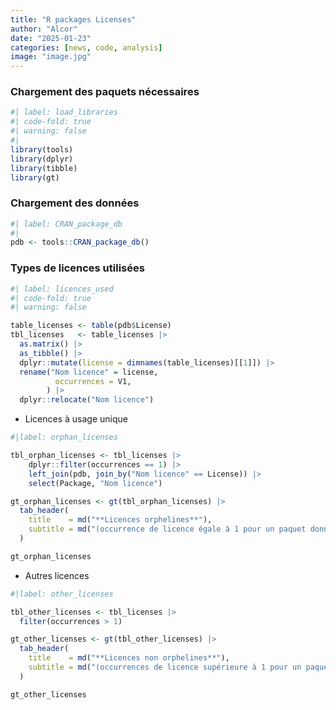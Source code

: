 ```yaml
---
title: "R packages Licenses"
author: "Alcor"
date: "2025-01-23"
categories: [news, code, analysis]
image: "image.jpg"
---
```


### Chargement des paquets nécessaires

```r
#| label: load_libraries
#| code-fold: true
#| warning: false
#| 
library(tools)
library(dplyr)
library(tibble)
library(gt)
```

### Chargement des données

```r
#| label: CRAN_package_db
#|  
pdb <- tools::CRAN_package_db()

```

### Types de licences utilisées

```r
#| label: licences_used
#| code-fold: true
#| warning: false

table_licenses <- table(pdb$License)
tbl_licenses   <- table_licenses |> 
  as.matrix() |> 
  as_tibble() |> 
  dplyr::mutate(license = dimnames(table_licenses)[[1]]) |> 
  rename("Nom licence" = license,
          occurrences = V1,
        ) |> 
  dplyr::relocate("Nom licence")

```

  - Licences à usage unique

```r
#|label: orphan_licenses

tbl_orphan_licenses <- tbl_licenses |> 
    dplyr::filter(occurrences == 1) |> 
    left_join(pdb, join_by("Nom licence" == License)) |> 
    select(Package, "Nom licence")

gt_orphan_licenses <- gt(tbl_orphan_licenses) |> 
  tab_header(
    title    = md("**Licences orphelines**"),
    subtitle = md("(occurrence de licence égale à 1 pour un paquet donné)")
  ) 

gt_orphan_licenses

```

  - Autres licences

```r
#|label: other_licenses

tbl_other_licenses <- tbl_licenses |> 
  filter(occurrences > 1)

gt_other_licenses <- gt(tbl_other_licenses) |> 
  tab_header(
    title    = md("**Licences non orphelines**"),
    subtitle = md("(occurrences de licence supérieure à 1 pour un paquet donné)")
  ) 

gt_other_licenses

```

